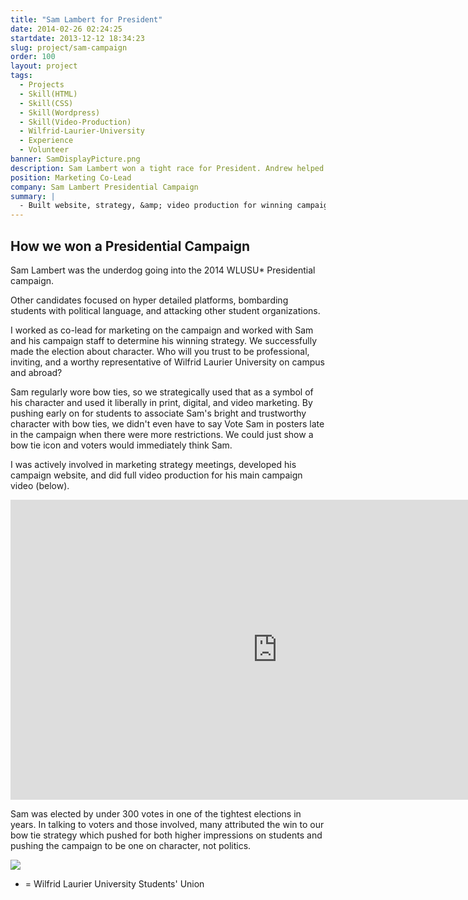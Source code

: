 ```yaml
---
title: "Sam Lambert for President"
date: 2014-02-26 02:24:25
startdate: 2013-12-12 18:34:23
slug: project/sam-campaign
order: 100
layout: project
tags:
  - Projects
  - Skill(HTML)
  - Skill(CSS)
  - Skill(Wordpress)
  - Skill(Video-Production)
  - Wilfrid-Laurier-University
  - Experience
  - Volunteer
banner: SamDisplayPicture.png
description: Sam Lambert won a tight race for President. Andrew helped develop the winning strategy, web, and video marketing.
position: Marketing Co-Lead
company: Sam Lambert Presidential Campaign
summary: |
  - Built website, strategy, &amp; video production for winning campaign
---
```


## How we won a Presidential Campaign

Sam Lambert was the underdog going into the 2014 WLUSU\* Presidential campaign.

Other candidates focused on hyper detailed platforms, bombarding students with political language, and attacking other student organizations.

I worked as co-lead for marketing on the campaign and worked with Sam and his campaign staff to determine his winning strategy. We successfully made the election about character. Who will you trust to be professional, inviting, and a worthy representative of Wilfrid Laurier University on campus and abroad?

Sam regularly wore bow ties, so we strategically used that as a symbol of his character and used it liberally in print, digital, and video marketing. By pushing early on for students to associate Sam's bright and trustworthy character with bow ties, we didn't even have to say Vote Sam in posters late in the campaign when there were more restrictions. We could just show a bow tie icon and voters would immediately think Sam.

I was actively involved in marketing strategy meetings, developed his campaign website, and did full video production for his main campaign video (below).

<iframe
  width="853"
  height="480"
  src="https://www.youtube-nocookie.com/embed/hfbE7sVbz8k?rel=0&amp;showinfo=0"
  frameborder="0"
  allowfullscreen
></iframe>

Sam was elected by under 300 votes in one of the tightest elections in years. In talking to voters and those involved, many attributed the win to our bow tie strategy which pushed for both higher impressions on students and pushing the campaign to be one on character, not politics.

![](sam-site-c3.png)

- = Wilfrid Laurier University Students' Union
